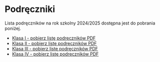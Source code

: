 # Podręczniki

Lista podręczników na rok szkolny 2024/2025 dostępna jest do pobrania poniżej.

- [Klasa I - pobierz listę podręczników PDF](/files/klasa_pierwsza_liceum.pdf)
- [Klasa II - pobierz listę podręczników PDF](/files/klasa_druga_liceum.pdf)
- [Klasa III - pobierz listę podręczników PDF](/files/klasa_trzecia_liceum.pdf)
- [Klasa IV - pobierz listę podręczników PDF](/files/klasa_czwarta_liceum.pdf)
